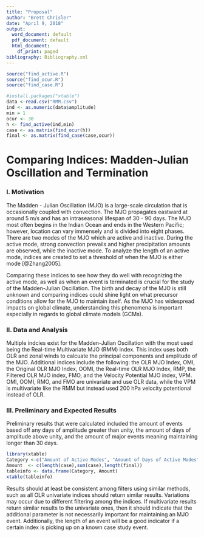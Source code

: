 ```yaml
---
title: "Proposal"
author: "Brett Chrisler"
date: "April 9, 2018"
output:
  word_document: default
  pdf_document: default
  html_document:
    df_print: paged
bibliography: Bibliography.xml
---
```


```r
source("find_active.R")
source("find_ocur.R")
source("find_case.R")
```

```r
#install.packages("xtable")
data <-read.csv("RMM.csv")
ind <- as.numeric(data$amplitude)
min = 1
ocur <- 30
h <- find_active(ind,min)
case <- as.matrix(find_ocur(h))
final <- as.matrix(find_case(case,ocur))

```

# __Comparing Indices: Madden-Julian Oscillation and Termination__

### I. Motivation
The Madden - Julian Oscillation (MJO) is a large-scale circulation that is occasionally coupled with convection. The MJO propagates eastward at around 5 m/s and has an intraseasonal lifespan of 30 - 90 days. The MJO most often begins in the Indian Ocean and ends in the Western Pacific; however, location can vary immensely and is divided into eight phases. There are two modes of the MJO which are active and inactive. During the active mode, strong convection prevails and higher precipitation amounts are observed, while the inactive mode. To analyze the length of an active mode, indices are created to set a threshold of when the MJO is either mode [@Zhang2005].

Comparing these indices to see how they do well with recognizing the active mode, as well as when an event is terminated is crucial for the study of the Madden-Julian Oscillation. The birth and decay of the MJO is still unknown and comparing indices could shine light on what precursor conditions allow for the MJO to maintain itself. As the MJO has widespread impacts on global climate, understanding this phenomena is important especially in regards to global climate models (GCMs).
<br>

### II. Data and Analysis
Multiple indcies exist for the Madden-Julian Oscillation with the most used being the Real-time Multivariate MJO (RMM) index. This index uses both OLR and zonal winds to calcuate the principal components and amplitude of the MJO. Additional indices include the following: the OLR MJO Index, OMI, the Original OLR MJO Index, OOMI, the Real-time OLR MJO Index, RMP, the Filtered OLR MJO index, FMO, and the Velocity Potential MJO index, VPM. OMI, OOMI, RMO, and FMO are univariate and use OLR data, while the VPM is multivariate like the RMM but instead used 200 hPa velocity potentional instead of OLR. 
<br>

### III. Preliminary and Expected Results
Preliminary results that were calculated included the amount of events based off any days of amplitude greater than unity, the amount of days of amplitude above unity, and the amount of major events meaning maintaining longer than 30 days.

```r
library(xtable)
Category <-c("Amount of Active Modes", "Amount of Days of Active Modes", "Amount of Major Events (>30 days)")
Amount  <- c(length(case),sum(case),length(final))
tableinfo <- data.frame(Category, Amount)
xtable(tableinfo)
```


Results should at least be consistent among filters using similar methods, such as all OLR univariate indices should return similar results. Variations may occur due to different filtering among the indices. If multivariate results return similar results to the univariate ones, then it should indicate that the additional parameter is not necessarily important for maintaining an MJO event. Additionally, the length of an event will be a good indicator if a certain index is picking up on a known case study event.